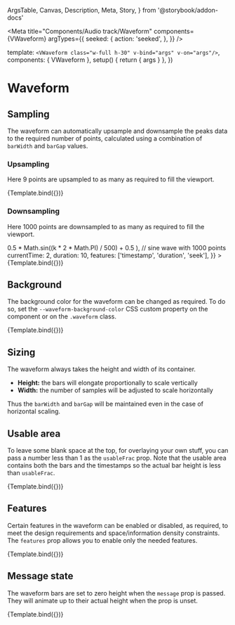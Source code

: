  ArgsTable,
  Canvas,
  Description,
  Meta,
  Story,
} from '@storybook/addon-docs'


<Meta
  title="Components/Audio track/Waveform"
  components={VWaveform}
  argTypes={{
    seeked: {
      action: 'seeked',
    },
  }}
/>

  template: `<VWaveform class="w-full h-30" v-bind="args" v-on="args"/>`,
  components: { VWaveform },
  setup() {
    return { args }
  },
})

# Waveform

<Description of={Waveform} />

<ArgsTable of={Waveform} />

## Sampling

The waveform can automatically upsample and downsample the peaks data to the
required number of points, calculated using a combination of `barWidth` and
`barGap` values.

### Upsampling

Here 9 points are upsampled to as many as required to fill the viewport.

<Canvas>
  <Story
    name="Upsampling"
    args={{
      peaks: [0.5, 1, 0.5, 0, 0.5, 1, 0.5, 0, 0.5], // triangular wave with 9 points
      currentTime: 2,
      duration: 10,
      features: ['timestamp', 'duration', 'seek'],
    }}
  >
    {Template.bind({})}
  </Story>
</Canvas>

### Downsampling

Here 1000 points are downsampled to as many as required to fill the viewport.

<Canvas>
  <Story
    name="Downsampling"
    args={{
      peaks: Array.from(
        { length: 1000 },
        (_, k) => 0.5 * Math.sin((k * 2 * Math.PI) / 500) + 0.5
      ), // sine wave with 1000 points
      currentTime: 2,
      duration: 10,
      features: ['timestamp', 'duration', 'seek'],
    }}
  >
    {Template.bind({})}
  </Story>
</Canvas>

## Background

The background color for the waveform can be changed as required. To do so, set
the `--waveform-background-color` CSS custom property on the component or on the
`.waveform` class.

<Canvas>
  <Story
    name="Background"
    args={{
      peaks: [0.5, 1, 0.5, 0, 0.5],
      currentTime: 2,
      duration: 10,
      features: ['timestamp', 'duration', 'seek'],
      style: { '--waveform-background-color': '#d7fcd4' },
    }}
  >
    {Template.bind({})}
  </Story>
</Canvas>

## Sizing

The waveform always takes the height and width of its container.

- **Height:** the bars will elongate proportionally to scale vertically
- **Width:** the number of samples will be adjusted to scale horizontally

Thus the `barWidth` and `barGap` will be maintained even in the case of
horizontal scaling.

## Usable area

To leave some blank space at the top, for overlaying your own stuff, you can
pass a number less than 1 as the `usableFrac` prop. Note that the usable area
contains both the bars and the timestamps so the actual bar height is less than
`usableFrac`.

<Canvas>
  <Story
    name="With blank space"
    args={{
      peaks: [0.5, 1, 0.5, 0, 0.5],
      currentTime: 2,
      duration: 10,
      features: ['timestamp', 'duration', 'seek'],
      usableFrac: 0.5,
    }}
  >
    {Template.bind({})}
  </Story>
</Canvas>

## Features

Certain features in the waveform can be enabled or disabled, as required, to
meet the design requirements and space/information density constraints. The
`features` prop allows you to enable only the needed features.

<Canvas>
  <Story
    name="Selective features"
    args={{
      peaks: [0.5, 1, 0.5, 0, 0.5],
      currentTime: 2,
      duration: 10,
      features: ['timestamp', 'duration', 'seek'],
    }}
  >
    {Template.bind({})}
  </Story>
</Canvas>

## Message state

The waveform bars are set to zero height when the `message` prop is passed. They
will animate up to their actual height when the prop is unset.

<Canvas>
  <Story
    name="Message"
    args={{
      message: 'Hello, World!',
    }}
  >
    {Template.bind({})}
  </Story>
</Canvas>
